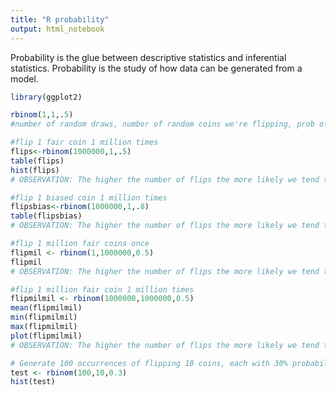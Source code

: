 ```yaml
---
title: "R probability"
output: html_notebook
---
```


Probability is the glue between descriptive statistics and inferential statistics. Probability is the study of how data can be generated from a model.

```r
library(ggplot2)

rbinom(1,1,.5)
#number of random draws, number of random coins we're flipping, prob of heads

#flip 1 fair coin 1 million times
flips<-rbinom(1000000,1,.5)
table(flips)
hist(flips)
# OBSERVATION: The higher the number of flips the more likely we tend to 0.5

#flip 1 biased coin 1 million times
flipsbias<-rbinom(1000000,1,.8)
table(flipsbias)
# OBSERVATION: The higher the number of flips the more likely we tend to p

#flip 1 million fair coins once
flipmil <- rbinom(1,1000000,0.5)
flipmil
# OBSERVATION: The higher the number of flips the more likely we tend to p

#flip 1 million fair coin 1 million times
flipmilmil <- rbinom(1000000,1000000,0.5)
mean(flipmilmil)
min(flipmilmil)
max(flipmilmil)
plot(flipmilmil)
# OBSERVATION: The higher the number of flips the more likely we tend to p

# Generate 100 occurrences of flipping 10 coins, each with 30% probability
test <- rbinom(100,10,0.3)
hist(test)
```


